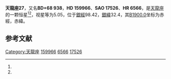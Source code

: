 {{Starbox begin
| name = 天龍座27
}}
{{Starbox observe
| epoch = [[J2000.0|J2000.0]]
| constell = [[天龍座|天龍座]]<ref name=SIMBAD>{{cite web
 | url=http://simbad.u-strasbg.fr/simbad/sim-id?Ident=HR+6566
 | title=Pulsating variable Star
 | publisher=Centre de Données astronomiques de Strasbourg
 | work=SIMBAD
 | accessdate=2012-07-13
 | archive-date=2019-08-12
 | archive-url=https://web.archive.org/web/20190812193848/http://simbad.u-strasbg.fr/simbad/sim-id?Ident=HR+6566
 | dead-url=no
 }}</ref><ref name=DATA>{{cite web
 | url=http://vizier.u-strasbg.fr/viz-bin/VizieR-5?-out.add=.&-source=5050&-corr=PK=HR&-out.max=9999&HR=6566
 | title=VizieR Detailed Page
 | accessdate=2012-07-13
 | archive-date=2016-03-05
 | archive-url=https://web.archive.org/web/20160305213131/http://vizier.u-strasbg.fr/viz-bin/VizieR-5?-out.add=.&-source=5050&-corr=PK=HR&-out.max=9999&HR=6566
 | dead-url=no
 }}</ref>
| 星官 = 
| ra = {{RA|17|31|57.9}}<ref name=SIMBAD /><ref name=DATA />
| dec = {{DEC|+68|8|6}}<ref name=SIMBAD /><ref name=DATA />
| appmag_v = 5.05<ref name=SIMBAD /><ref name=DATA />
}}
{{Starbox character
| class = K0III<ref name=SIMBAD /><ref name=DATA />
| b-v = 1.08<ref name=SIMBAD /><ref name=DATA />
| u-b = 0.92<ref name=SIMBAD /><ref name=DATA />
| r-i = 0.53<ref name=SIMBAD /><ref name=DATA />
| variable = 
}}
{{Starbox astrometry
| radial_v = 0.92
| prop_mo_ra = -73
| parallax = 0.02
| p_error = 
}}
{{Starbox catalog
| names =BD+68 938，[[SAO星表|SAO]] 17526，[[HD星表|HD]] 159966，[[HR星表|HR]] 6566}}
{{Starbox reference |Simbad=HR+6566}}
{{Starbox end}}

'''天龍座27'''，又名'''BD+68 938'''，'''HD 159966'''、'''SAO 17526'''、'''HR 6566'''，是[[天龍座|天龍座]]的一颗恒星<ref name=SIMBAD /><ref name=DATA />，视星等为5.05，位于[[銀道座標系|銀經]]98.42，[[銀道座標系|銀緯]]32.4，其[[B1900.0|B1900.0]]坐标为赤經{{RA|17|32|21.7}}，赤緯{{DEC|+68|32.4|56}}。

== 参考文献 ==
{{reflist}}

{{star-stub}}

{{天龍座恒星}}
[[Category:天龍座|Category:天龍座]]
[[Category:HD和HDE天體|159966]]
[[Category:HR天體|6566]]
[[Category:SAO天體|17526]]